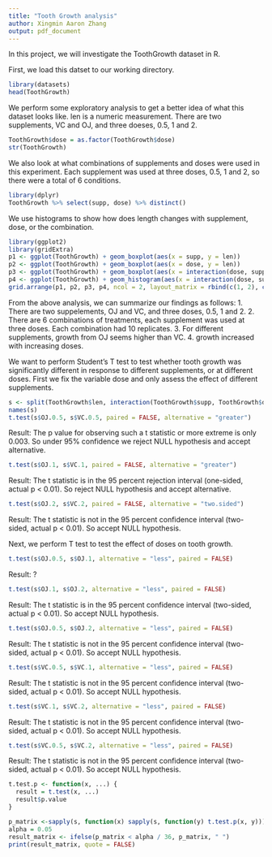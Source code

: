 ```yaml
---
title: "Tooth Growth analysis"
author: Xingmin Aaron Zhang
output: pdf_document
---
```


In this project, we will investigate the ToothGrowth dataset in R. 

First, we load this datset to our working directory.
```r
library(datasets)
head(ToothGrowth)
```

We perform some exploratory analysis to get a better idea of what this dataset looks like. len is a numeric measurement. There are two supplements, VC and OJ, and three doeses, 0.5, 1 and 2. 
```r
ToothGrowth$dose = as.factor(ToothGrowth$dose)
str(ToothGrowth)
```

We also look at what combinations of supplements and doses were used in this experiment. Each supplement was used at three doses, 0.5, 1 and 2, so there were a total of 6 conditions.
```r
library(dplyr)
ToothGrowth %>% select(supp, dose) %>% distinct()
```

We use histograms to show how does length changes with supplement, dose, or the combination.
```r
library(ggplot2)
library(gridExtra)
p1 <- ggplot(ToothGrowth) + geom_boxplot(aes(x = supp, y = len))
p2 <- ggplot(ToothGrowth) + geom_boxplot(aes(x = dose, y = len))
p3 <- ggplot(ToothGrowth) + geom_boxplot(aes(x = interaction(dose, supp), y = len))
p4 <- ggplot(ToothGrowth) + geom_histogram(aes(x = interaction(dose, supp)), stat = "count")
grid.arrange(p1, p2, p3, p4, ncol = 2, layout_matrix = rbind(c(1, 2), c(3, 3), c(4,4)))
```

From the above analysis, we can summarize our findings as follows:
1. There are two suppelements, OJ and VC, and three doses, 0.5, 1 and 2.
2. There are 6 combinations of treatments, each supplement was used at three doses. Each combination had 10 replicates.
3. For different supplements, growth from OJ seems higher than VC.
4. growth increased with increasing doses.

We want to perform Student's T test to test whether tooth growth was significantly different in response to different supplements, or at different doses. First we fix the variable dose and only assess the effect of different supplements.
```r
s <- split(ToothGrowth$len, interaction(ToothGrowth$supp, ToothGrowth$dose)) 
names(s)
t.test(s$OJ.0.5, s$VC.0.5, paired = FALSE, alternative = "greater")
```
Result: The p value for observing such a t statistic or more extreme is only 0.003. So under 95% confidence we reject NULL hypothesis and accept alternative. 

```r
t.test(s$OJ.1, s$VC.1, paired = FALSE, alternative = "greater")
```
Result: The t statistic is in the 95 percent rejection interval (one-sided, actual p < 0.01). So reject NULL hypothesis and accept alternative. 


```r
t.test(s$OJ.2, s$VC.2, paired = FALSE, alternative = "two.sided")
```
Result: The t statistic is not in the 95 percent confidence interval (two-sided, actual p < 0.01). So accept NULL hypothesis. 

Next, we perform T test to test the effect of doses on tooth growth.
```r
t.test(s$OJ.0.5, s$OJ.1, alternative = "less", paired = FALSE)
```
Result: ?

```r
t.test(s$OJ.1, s$OJ.2, alternative = "less", paired = FALSE)
```
Result: The t statistic is in the 95 percent confidence interval (two-sided, actual p < 0.01). So accept NULL hypothesis. 

```r
t.test(s$OJ.0.5, s$OJ.2, alternative = "less", paired = FALSE)
```
Result: The t statistic is not in the 95 percent confidence interval (two-sided, actual p < 0.01). So accept NULL hypothesis. 

```r
t.test(s$VC.0.5, s$VC.1, alternative = "less", paired = FALSE)
```
Result: The t statistic is not in the 95 percent confidence interval (two-sided, actual p < 0.01). So accept NULL hypothesis. 

```r
t.test(s$VC.1, s$VC.2, alternative = "less", paired = FALSE)
```
Result: The t statistic is not in the 95 percent confidence interval (two-sided, actual p < 0.01). So accept NULL hypothesis. 

```r
t.test(s$VC.0.5, s$VC.2, alternative = "less", paired = FALSE)
```
Result: The t statistic is not in the 95 percent confidence interval (two-sided, actual p < 0.01). So accept NULL hypothesis. 

```r
t.test.p <- function(x, ...) {
  result = t.test(x, ...)
  result$p.value
}

p_matrix <-sapply(s, function(x) sapply(s, function(y) t.test.p(x, y)))
alpha = 0.05
result_matrix <- ifelse(p_matrix < alpha / 36, p_matrix, " ")
print(result_matrix, quote = FALSE)
```


